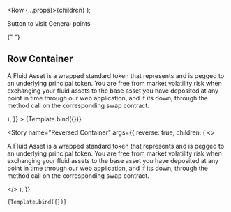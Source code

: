 

<Meta title="Container/Row" component={Row} />

  <Row {...props}>{children}</Row>
);

<Canvas columns={1} withSource="open" withToolbar>
  <Title>Row Container</Title>
  <Subtitle>Button to visit General points</Subtitle>

{" "}
<h2>Row Container</h2>
<Story
  name="Default Container"
  args={{
    children: (
      <>
        <ReactSvg />
        <div>
          <p>
            A Fluid Asset is a wrapped standard token that represents and is
            pegged to an underlying principal token. You are free from market
            volatility risk when exchanging your fluid assets to the base asset
            you have deposited at any point in time through our web application,
            and if its down, through the method call on the corresponding swap
            contract.
          </p>
        </div>
      </>
    ),
  }}
>
  {Template.bind({})}
</Story>

  <Story
    name="Reversed Container"
    args={{
      reverse: true,
      children: (
        <>
          <ReactSvg />
          <div>
            <p>
              A Fluid Asset is a wrapped standard token that represents and is
              pegged to an underlying principal token. You are free from market
              volatility risk when exchanging your fluid assets to the base
              asset you have deposited at any point in time through our web
              application, and if its down, through the method call on the
              corresponding swap contract.
            </p>
          </div>
        </>
      ),
    }}
  >
    {Template.bind({})}
  </Story>
</Canvas>

